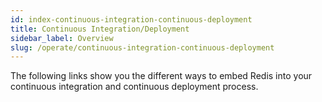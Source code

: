 ```yaml
---
id: index-continuous-integration-continuous-deployment
title: Continuous Integration/Deployment
sidebar_label: Overview
slug: /operate/continuous-integration-continuous-deployment
---
```





The following links show you the different ways to embed Redis into your continuous integration and continuous deployment process.

<div class="row">
    <div class="col">
        <RedisCard
            title="How to Deploy a Redis Enterprise Database from a Jenkins Pipeline"
            description="Learn how to deploy Redis Enterprise Database from a Jenkins Pipeline"
            page="/operate/continuous-integration-continuous-deployment/jenkins"
            />
    </div>
    <div class="col">
        <RedisCard
            title="CircleCI: What It Is and Why It Should Be Part of Your Redis CI/CD"
            description="Learn how use CircleCI to deploy a Redis application"
            page="/operate/continuous-integration-continuous-deployment/circleci"
            />
    </div>
</div>
<div class="row">
   <div class="col">
        <RedisCard
            title="Argo CD - What It Is And Why It Should Be Part of Your Redis CI/CD Pipeline"
            description="Learn about Argo CD and implement voting app using Redis"
            page="/operate/continuous-integration-continuous-deployment/argocd"
            />
     </div>
  </div>


